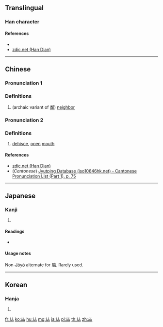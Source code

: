 {{character info/new}}
==Translingual==

===Han character===
{{Han char|rn=28|rad=厶|as=02|sn=4|four=22730|canj=II,XXII|ids=⿰厶厶}}

====References====
* {{Han ref|kx=0163.200|dkj=03057|dj=0371.250|hdz=10383.090|uh=53B8|ud=21432}}
* [http://www.zdic.net/z/16/js/53B8.htm zdic.net (Han Dian)]

----

==Chinese==
{{zh-forms}}

===Pronunciation 1===
{{zh-pron
|m=lín
|c=leon4
|mc=y
|oc=y
|ma=
|cat=n
}}

===Definitions===
{{zh-hanzi}}

# (archaic variant of [[鄰]]) [[neighbor]]

===Pronunciation 2===
{{zh-pron
|m=miǎo
|c=
|mc=
|oc=
|ma=
|cat=v
}}

===Definitions===
{{zh-hanzi}}

# [[dehisce]], [[open]] [[mouth]]

====References====
* [http://www.zdic.net/z/16/js/53B8.htm zdic.net (Han Dian)]
* (''Cantonese'') [http://www.iso10646hk.net/jp/document/download.jsp Jyutping Database (iso10646hk.net) - Cantonese Pronunciation List (Part 1), p. 75]

----

==Japanese==

===Kanji===
{{ja-kanji|grade=|rs=厶02}}

# {{defn|lang=ja|sort=厶02}}

====Readings====
* {{ja-readings|on=[[りん]] (lin)|kun=[[となり]] (tonari)}}

====Usage notes====
Non-[[w:Jōyō kanji|Jōyō]] alternate for [[隣]]. Rarely used.

----

==Korean==

===Hanja===
{{ko-hanja|hangeul=린|rv=rin|mr=rin}}

# {{defn|lang=ko|sort=厶02}}

[[fr:厸]]
[[ko:厸]]
[[hu:厸]]
[[mg:厸]]
[[ja:厸]]
[[pl:厸]]
[[th:厸]]
[[zh:厸]]